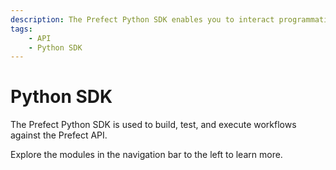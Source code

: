 ```yaml
---
description: The Prefect Python SDK enables you to interact programmatically with Prefect's API
tags:
    - API
    - Python SDK
---
```


# Python SDK

The Prefect Python SDK is used to build, test, and execute workflows against the Prefect API.

Explore the modules in the navigation bar to the left to learn more.
